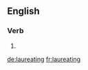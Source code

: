 ==English==

===Verb===
{{head|en|present participle}}

# {{present participle of|laureate|lang=en|nocat=1}}

[[de:laureating]]
[[fr:laureating]]